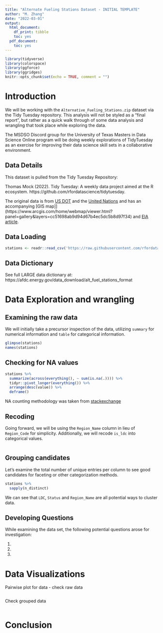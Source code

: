 ```yaml
---
title: "Alternate Fueling Stations Dataset - INITIAL TEMPLATE"
author: "M. Zhang"
date: "2022-03-01"
output:
  html_document:
    df_print: tibble
    toc: yes
  pdf_document:
    toc: yes
---
```


```r
library(tidyverse)
library(colorspace)
library(ggforce)
library(ggridges)
knitr::opts_chunk$set(echo = TRUE, comment = "")
```

# Introduction

We will be working with the `Alternative_Fueling_Stations.zip` dataset via the Tidy Tuesday repository. This analysis will not be styled as a "final report", but rather as a quick walk through of some data analysis and wrangling that took place while exploring the data.

The MSDSO Discord group for the University of Texas Masters in Data Science Online program will be doing weekly explorations of TidyTuesday as an exercise for improving their data science skill sets in a collaborative environment.

## Data Details

This dataset is pulled from the Tidy Tuesday Repository:

Thomas Mock (2022). Tidy Tuesday: A weekly data project aimed at the R ecosystem. https://github.com/rfordatascience/tidytuesday.

The original data is from [US DOT](https://data-usdot.opendata.arcgis.com/datasets/usdot::alternative-fueling-stations/about) and the [United Nations](https://unstats.un.org/unsd/methodology/m49/overview/) and has an accompanying [GIS map]](https://www.arcgis.com/home/webmap/viewer.html?panel=gallery&layers=cc51698ab9d94d67b4ec5dc5b8d97f34) and [EIA article](https://www.eia.gov/todayinenergy/detail.php?id=6050#:~:text=In%20aggregate%2C%20there%20are%20currently,gasoline%20stations%20in%20the%20country.).


## Data Loading

```r
stations <- readr::read_csv('https://raw.githubusercontent.com/rfordatascience/tidytuesday/master/data/2022/2022-03-01/stations.csv')
```


## Data Dictionary

See full LARGE data dictionary at: https://afdc.energy.gov/data_download/alt_fuel_stations_format

# Data Exploration and wrangling

## Examining the raw data

We will initially take a precursor inspection of the data, utilizing `summary` for numerical information and `table` for categorical information.

```r
glimpse(stations)
names(stations)
```

## Checking for NA values

```r
stations %>%
  summarize(across(everything(), ~ sum(is.na(.)))) %>%
  tidyr::pivot_longer(everything()) %>%
  arrange(desc(value)) %>% 
  deframe()
```

NA counting methodology was taken from [stackexchange](https://stackoverflow.com/questions/63198917/using-tidyverse-pipeline-to-count-nas-and-reorder)


## Recoding

Going forward, we will be using the `Region_Name` column in lieu of `Region_Code` for simplicity. Additionally, we will recode `is_ldc` into categorical values. 

```r

```

## Grouping candidates

Let's examine the total number of unique entries per column to see good candidates for faceting or other categorization methods.

```r
stations %>%
  sapply(n_distinct)
```

We can see that `LDC`, `Status` and `Region_Name` are all potential ways to cluster data.


## Developing Questions

While examining the data set, the following potential questions arose for investigation:

1.
2. 
3. 


# Data Visualizations

Pairwise plot for data - check raw data
```r

```

Check grouped data 

```r

```



# Conclusion

